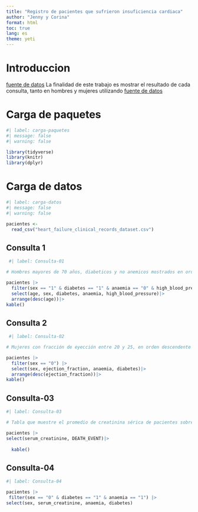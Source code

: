 ---
title: "Registro de pacientes que sufrieron insuficiencia cardiaca"
author: "Jenny y Corina"
format: html
toc: true
lang: es
theme: yeti
---

# Introduccion

[fuente de datos](https://bmcmedinformdecismak.biomedcentral.com/articles/10.1186/s12911-020-1023-5)
La finalidad de este trabajo es mostrar el resultado de cada consulta, tanto en hombres y mujeres utilizando [fuente de datos](https://bmcmedinformdecismak.biomedcentral.com/articles/10.1186/s12911-020-1023-5)

# Carga de paquetes

```{r}
#| label: carga-paquetes
#| message: false
#| warning: false

library(tidyverse)
library(knitr)
library(dplyr)
```

# Carga de datos

```{r}
#| label: carga-datos
#| message: false
#| warning: false

pacientes <- 
  read_csv("heart_failure_clinical_records_dataset.csv")
```

## Consulta 1

```{r}
 #| label: Consulta-01

# Hombres mayores de 70 años, diabeticos y no anemicos mostrados en orden descendente

pacientes |>
  filter(sex == "1" & diabetes == "1" & anaemia == "0" & high_blood_pressure == "1" & age >= 70) |>
  select(age, sex, diabetes, anaemia, high_blood_pressure)|>
  arrange(desc(age))|>
kable()
```

## Consulta 2

```{r}
 #| label: Consulta-02

# Mujeres con fracción de eyección entre 20 y 25, en orden descendente de fracción de eyección

pacientes |>
  filter(sex == "0") |>
  select(sex, ejection_fraction, anaemia, diabetes)|>
  arrange(desc(ejection_fraction))|>
kable()
```

## Consulta-03

 
```{r}
#| label: Consulta-03

# Tabla que muestre el promedio de creatinina sérica de pacientes sobrevivientes y de pacientes fallecidos

pacientes |>
select(serum_creatinine, DEATH_EVENT)|>
   
  kable()
```

## Consulta-04


```{r}
#| label: Consulta-04

pacientes |>
 filter(sex == "0" & diabetes == "1" & anaemia == "1") |>
select(sex, serum_creatinine, anaemia, diabetes)

```














